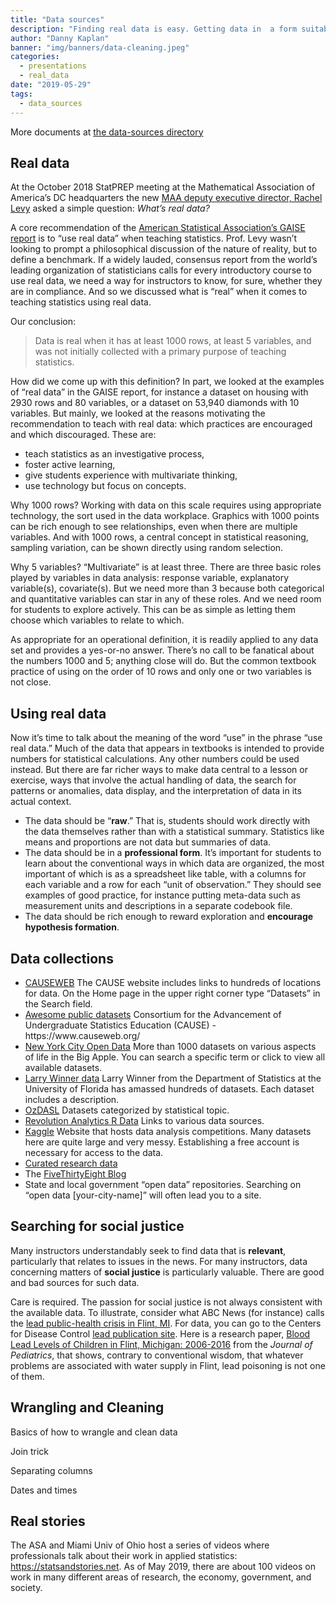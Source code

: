 ```yaml
---
title: "Data sources"
description: "Finding real data is easy. Getting data in  a form suitable for illustrating statistical concepts  is  not."
author: "Danny Kaplan"
banner: "img/banners/data-cleaning.jpeg"
categories:
  - presentations
  - real_data
date: "2019-05-29"
tags:
  - data_sources
---
```


More documents at [the data-sources directory](/categories/real_data) 



## Real data

At the October 2018 StatPREP meeting at the Mathematical Association of America’s DC headquarters the new [MAA deputy executive director, Rachel Levy](https://www.maa.org/news/mathematical-association-of-america-welcomes-new-deputy-executive-director-rachel-levy) asked a simple question: *What’s real data?* 

A core recommendation of the [American Statistical Association’s GAISE report](https://www.amstat.org/asa/files/pdfs/GAISE/GaiseCollege_Full.pdf) is to “use real data” when teaching statistics. Prof. Levy wasn’t looking to prompt a philosophical discussion of the nature of reality, but to define a benchmark. If a widely lauded, consensus report from the world’s leading organization of statisticians calls for every introductory course to use real data, we need a way for instructors to know, for sure, whether they are in compliance. And so we discussed what is "real" when it comes to teaching statistics using real data. 

Our conclusion: 

> Data is real when it has at least 1000 rows, at least 5 variables, and was not initially collected with a primary purpose of teaching statistics. 


How did we come up with this definition? In part, we looked at the examples of "real data" in the GAISE report, for instance a dataset on housing with 2930 rows and 80 variables, or a dataset on 53,940 diamonds with 10 variables. But mainly, we looked at the reasons motivating the recommendation to teach with real data: which practices are encouraged and which discouraged. These are: 

* teach statistics as an investigative process, 
* foster active learning, 
* give students experience with multivariate thinking, 
* use technology but focus on concepts. 

Why 1000 rows? Working with data on this scale requires using appropriate technology, the sort used in the data workplace. Graphics with 1000 points can be rich enough to see relationships, even when there are multiple variables. And with 1000 rows, a central concept in statistical reasoning, sampling variation, can be shown directly using random selection. 

Why 5 variables? "Multivariate" is at least three. There are three basic roles played by variables in data analysis: response variable, explanatory variable(s), covariate(s). But we need more than 3 because both categorical and quantitative variables can star in any of these roles. And we need room for students to explore actively. This can be as simple as letting them choose which variables to relate to which. 

As appropriate for an operational definition, it is readily applied to any data set and provides a yes-or-no answer. There's no call to be fanatical about the numbers 1000 and 5; anything close will do. But the common textbook practice of using on the order of 10 rows and only one or two variables is not close.

## Using real data

Now it's time to talk about the meaning of the word "use" in the phrase "use real data." Much of the data that appears in textbooks is intended to provide numbers for statistical calculations. Any other numbers could be used instead. But there are far richer ways to make data central to a lesson or exercise, ways that involve the actual handling of data, the search for patterns or anomalies, data display, and the interpretation of data in its actual context.

* The data should be "**raw**." That is, students should work directly with the data themselves rather than with a statistical summary. Statistics like means and proportions are not data but summaries of data.
* The data should be in a **professional form**. It's important for students to learn about the conventional ways in which data are organized, the most important of which is as a spreadsheet like table, with a columns for each variable and a row for each "unit of observation." They should see examples of good practice, for instance putting meta-data such as measurement units and descriptions in a separate codebook file.
* The data should be rich enough to reward exploration and **encourage hypothesis formation**.

## Data collections

* [CAUSEWEB](https://www.causeweb.org/cause/resources/library?field_material_type_tid=104) The CAUSE website includes links to hundreds of locations for data. On the Home page in the upper right corner type “Datasets” in the Search field.
* [Awesome public datasets](https://github.com/awesomedata/awesome-public-datasets#readme)
Consortium for the Advancement of Undergraduate Statistics Education (CAUSE) - https://www.causeweb.org/ 
* [New York City Open Data](https://data.cityofnewyork.us/) More than 1000 datasets on various aspects of life in the Big Apple. You can search a specific term or click to view all available datasets.
* [Larry Winner data](http://www.stat.ufl.edu/~winner/datasets.html) Larry Winner from the Department of Statistics at the University of Florida has amassed hundreds of datasets. Each dataset includes a description.
* [OzDASL](http://www.statsci.org/data/multiple.html) Datasets categorized by statistical topic.
* [Revolution Analytics R Data](http://mran.revolutionanalytics.com/documents/data/) Links to various data sources.
* [Kaggle](https://www.kaggle.com/) Website that hosts data analysis competitions. Many datasets here are quite large and very messy. Establishing a free account is necessary for access to the data.
* [Curated research data](/etc/curated-data-sources/)
* The [FiveThirtyEight Blog](/etc/fivethirtyeight/) 
* State and local government "open data" repositories. Searching on "open data [your-city-name]" will often lead you to a site.

## Searching for social justice

Many instructors understandably seek to find data that is **relevant**, particularly that relates to issues in the news. For many instructors, data concerning matters of **social justice** is particularly valuable. There are good and bad sources for such data. 

Care is required. The passion for social justice is not always consistent with the available data. To  illustrate, consider what ABC News (for instance) calls the [lead  public-health crisis in Flint, MI](https://abcnews.go.com/Health/years-flint-lead-public-health-crisis/story?id=58860151). For data, you can go to the Centers for Disease Control [lead publication site](https://www.cdc.gov/nceh/lead/publications/default.htm?CDC_AA_refVal=https%3A%2F%2Fwww.cdc.gov%2Fnceh%2Flead%2Fpublications%2Fbooks%2Fplpyc%2Ffigures.htm). Here is a research paper, [Blood Lead Levels of Children in Flint, Michigan: 2006-2016](/articles/Pediatrics-flint-lead) from the *Journal of Pediatrics*, that shows, contrary to conventional wisdom, that whatever problems are associated with water supply in Flint, lead poisoning is not one of them.

## Wrangling and Cleaning

Basics of how to wrangle and clean data

Join trick

Separating columns

Dates and times

## Real stories

The ASA and Miami Univ of Ohio host a series of videos where professionals talk about their work in applied statistics: <https://statsandstories.net>. As of May 2019, there are about 100 videos on work in many different areas of research,  the economy, government, and society.

